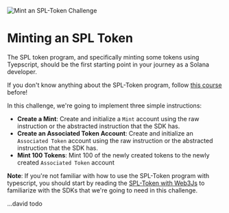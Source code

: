 ![Mint an SPL-Token Challenge](/graphics/challenge-banners/pinocchio-escrow.png)

# Minting an SPL Token

The SPL token program, and specifically minting some tokens using Tyepscript, should be the first starting point in your journey as a Solana developer.

If you don't know anything about the SPL-Token program, follow [this course](en/courses/spl-token-with-web3js) before!

In this challenge, we're going to implement three simple instructions:
- **Create a Mint**: Create and initialize a `Mint` account using the raw instruction or the abstracted instruction that the SDK has.
- **Create an Associated Token Account**: Create and initialize an `Associated Token` account using the raw instruction or the abstracted instruction that the SDK has.
- **Mint 100 Tokens**: Mint 100 of the newly created tokens to the newly created `Associated Token` account

**Note**: If you're not familiar with how to use the SPL-Token program with typescript, you should start by reading the [SPL-Token with Web3Js](/en/courses/spl-token-with-web3js) to familiarize with the SDKs that we're going to need in this challenge.

<ArticleSection name="Installation" id="installation" level="h2" />

...david todo

<ArticleSection name="Create a Mint" id="template" level="h2" />

<ArticleSection name="Create a Mint" id="template" level="h2" />


<ArticleSection name="Create a Mint" id="template" level="h2" />
